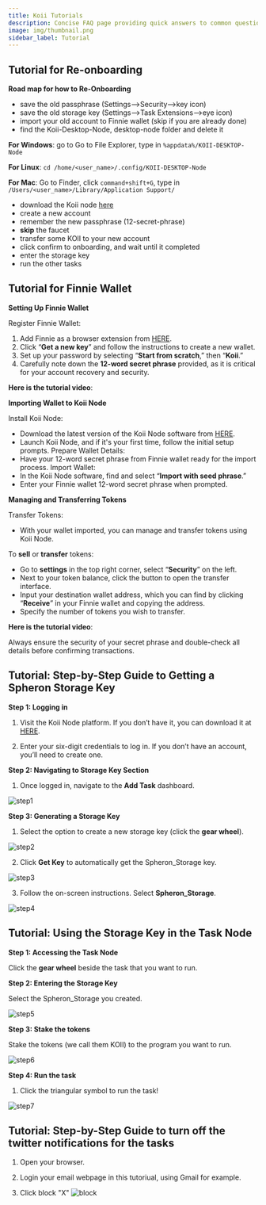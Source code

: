 ```yaml
---
title: Koii Tutorials
description: Concise FAQ page providing quick answers to common questions about our services, policies, and customer support options.
image: img/thumbnail.png
sidebar_label: Tutorial
---
```



## Tutorial for Re-onboarding

**Road map for how to Re-Onboarding**

- save the old passphrase (Settings-->Security-->key icon)
- save the old storage key (Settings-->Task Extensions-->eye icon) 
- import your old account to Finnie wallet (skip if you are already done)
- find the Koii-Desktop-Node, desktop-node folder and delete it

**For Windows**: go to Go to File Explorer, type in `%appdata%/KOII-DESKTOP-Node`

**For Linux**: `cd /home/<user_name>/.config/KOII-DESKTOP-Node`

**For Mac**: Go to Finder, click `command+shift+G`, type in `/Users/<user_name>/Library/Application Support/`

- download the Koii node [here](https://www.koii.network/node)
- create a new account
- remember the new passphrase (12-secret-phrase)
- **skip** the faucet
- transfer some KOII to your new account
- click confirm to onboarding, and wait until it completed
- enter the storage key
- run the other tasks

<ReactPlayer width="100%" controls url="https://youtu.be/YvtPFUIQQFk" />


## Tutorial for Finnie Wallet

**Setting Up Finnie Wallet**

Register Finnie Wallet:

1. Add Finnie as a browser extension from [HERE](https://chromewebstore.google.com/detail/finnie/cjmkndjhnagcfbpiemnkdpomccnjblmj).
2. Click “**Get a new key**” and follow the instructions to create a new wallet.
3. Set up your password by selecting “**Start from scratch**,” then “**Koii**.”
4. Carefully note down the **12-word secret phrase** provided, as it is critical for your account recovery and security.

**Here is the tutorial video**:

<ReactPlayer width="100%" controls url="https://www.youtube.com/watch?v=Hj2xf5xWdqQ" />


**Importing Wallet to Koii Node**

Install Koii Node:

- Download the latest version of the Koii Node software from [HERE](https://www.KOII.network/node).
- Launch Koii Node, and if it's your first time, follow the initial setup prompts.
  Prepare Wallet Details:
- Have your 12-word secret phrase from Finnie wallet ready for the import process.
  Import Wallet:
- In the Koii Node software, find and select “**Import with seed phrase**.”
- Enter your Finnie wallet 12-word secret phrase when prompted.

**Managing and Transferring Tokens**

Transfer Tokens:

- With your wallet imported, you can manage and transfer tokens using Koii Node.

To **sell** or **transfer** tokens:

- Go to **settings** in the top right corner, select “**Security**” on the left.
- Next to your token balance, click the button to open the transfer interface.
- Input your destination wallet address, which you can find by clicking “**Receive**” in your Finnie wallet and copying the address.
- Specify the number of tokens you wish to transfer.

**Here is the tutorial video**:

<ReactPlayer width="100%" controls url="https://www.youtube.com/watch?v=usT3OdGJ6iE" />

Always ensure the security of your secret phrase and double-check all details before confirming transactions.

## Tutorial: Step-by-Step Guide to Getting a Spheron Storage Key

**Step 1: Logging in**

1. Visit the Koii Node platform. If you don’t have it, you can download it at [HERE](https://www.koii.network/node).

2. Enter your six-digit credentials to log in. If you don’t have an account, you’ll need to create one.

**Step 2: Navigating to Storage Key Section**

1. Once logged in, navigate to the **Add Task** dashboard.

![step1](./imageFaq/Step1.png)

**Step 3: Generating a Storage Key**

1. Select the option to create a new storage key (click the **gear wheel**).

![step2](./imageFaq/Step2.png)

2. Click **Get Key** to automatically get the Spheron_Storage key.

![step3](./imageFaq/Step3.png)

3. Follow the on-screen instructions. Select **Spheron_Storage**.

![step4](./imageFaq/Step4.png)

## Tutorial: Using the Storage Key in the Task Node

**Step 1: Accessing the Task Node**

Click the **gear wheel** beside the task that you want to run.

**Step 2: Entering the Storage Key**

Select the Spheron_Storage you created.

![step5](./imageFaq/Step5.png)

**Step 3: Stake the tokens**

Stake the tokens (we call them KOII) to the program you want to run.

![step6](./imageFaq/Step6.png)

**Step 4: Run the task**

1. Click the triangular symbol to run the task!

![step7](./imageFaq/Step7.png)


## Tutorial: Step-by-Step Guide to turn off the twitter notifications for the tasks

1. Open your browser.

2. Login your email webpage in this tutoriual, using Gmail for example.

3. Click block "X"
![block](./imageFaq/Xemail.png)
